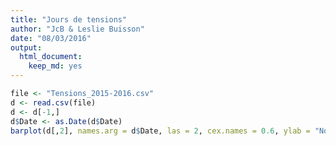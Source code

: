 ```yaml
---
title: "Jours de tensions"
author: "JcB & Leslie Buisson"
date: "08/03/2016"
output:
  html_document:
    keep_md: yes
---
```


```r
file <- "Tensions_2015-2016.csv"
d <- read.csv(file)
d <- d[-1,]
d$Date <- as.Date(d$Date)
barplot(d[,2], names.arg = d$Date, las = 2, cex.names = 0.6, ylab = "Nombre d'établissements", main = "Tensions déclarées", col = "palegreen")

```

